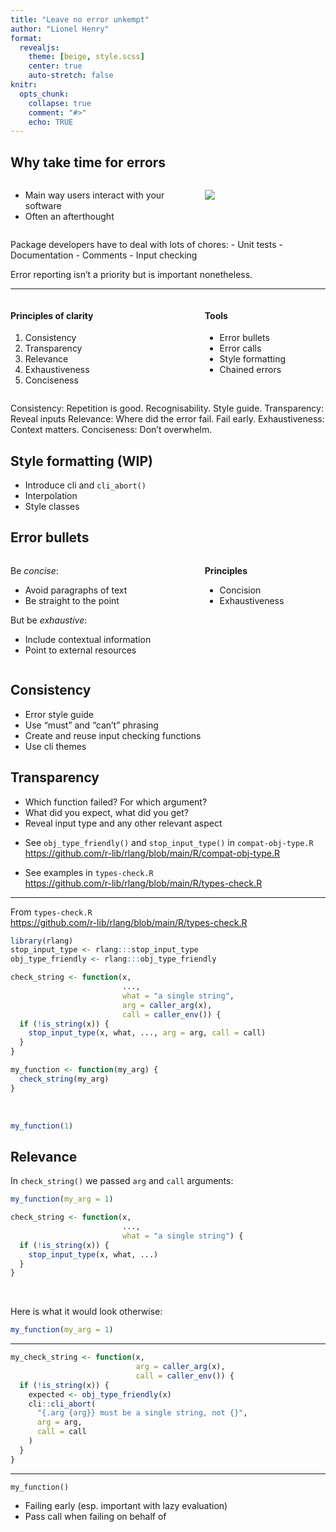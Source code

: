 ```yaml
---
title: "Leave no error unkempt"
author: "Lionel Henry"
format:
  revealjs:
    theme: [beige, style.scss]
    center: true
    auto-stretch: false
knitr:
  opts_chunk:
    collapse: true
    comment: "#>"
    echo: TRUE
---
```



## Why take time for errors

:::: {.columns}
::: {.column width="60%"}
- Main way users interact with your software
- Often an afterthought
:::

::: {.column width="40%"}
![](error-window.png){}
:::

::::

::: {.notes}
Package developers have to deal with lots of chores:
- Unit tests
- Documentation
- Comments
- Input checking

Error reporting isn't a priority but is important nonetheless.
:::

---

:::: {.columns}

::: {.column width="60%"}
#### Principles of clarity

1. Consistency
1. Transparency
1. Relevance
1. Exhaustiveness
1. Conciseness
:::

::: {.column width="40%"}
#### Tools

- Error bullets
- Error calls
- Style formatting
- Chained errors
:::

::::

::: {.notes}
Consistency: Repetition is good. Recognisability. Style guide.
Transparency: Reveal inputs
Relevance: Where did the error fail. Fail early.
Exhaustiveness: Context matters.
Conciseness: Don't overwhelm.
:::


## Style formatting (WIP)

- Introduce cli and `cli_abort()`
- Interpolation
- Style classes


## Error bullets

:::: {.columns}

::: {.column width="60%"}
Be *concise*:

- Avoid paragraphs of text
- Be straight to the point

But be *exhaustive*:

- Include contextual information
- Point to external resources
:::

::: {.column width="40%"}
::: {.callout-note appearance="simple" icon=false}
::: {.my-smaller}
**Principles**

- Concision
- Exhaustiveness
:::
:::
:::

::::


## Consistency

- Error style guide
- Use "must" and "can't" phrasing
- Create and reuse input checking functions
- Use cli themes


## Transparency

- Which function failed? For which argument?
- What did you expect, what did you get?
- Reveal input type and any other relevant aspect

::: {.callout-note appearance="simple" icon=false}
::: {.my-smaller}
- See `obj_type_friendly()` and `stop_input_type()` in `compat-obj-type.R`\
  <https://github.com/r-lib/rlang/blob/main/R/compat-obj-type.R>

- See examples in `types-check.R`\
  <https://github.com/r-lib/rlang/blob/main/R/types-check.R>
:::
:::

---

From `types-check.R`\
<https://github.com/r-lib/rlang/blob/main/R/types-check.R>

```r
library(rlang)
stop_input_type <- rlang:::stop_input_type
obj_type_friendly <- rlang:::obj_type_friendly
```

```r
check_string <- function(x,
                         ...,
                         what = "a single string",
                         arg = caller_arg(x),
                         call = caller_env()) {
  if (!is_string(x)) {
    stop_input_type(x, what, ..., arg = arg, call = call)
  }
}

my_function <- function(my_arg) {
  check_string(my_arg)
}
```

\

```r
my_function(1)
```


## Relevance

In `check_string()` we passed `arg` and `call` arguments:

```r
my_function(my_arg = 1)
```

```r
check_string <- function(x,
                         ...,
                         what = "a single string") {
  if (!is_string(x)) {
    stop_input_type(x, what, ...)
  }
}
```

\

Here is what it would look otherwise:

```r
my_function(my_arg = 1)
```

---

```r
my_check_string <- function(x,
                            arg = caller_arg(x),
                            call = caller_env()) {
  if (!is_string(x)) {
    expected <- obj_type_friendly(x)
    cli::cli_abort(
      "{.arg {arg}} must be a single string, not {}",
      arg = arg,
      call = call
    )
  }
}
```

---

`my_function()`

- Failing early (esp. important with lazy evaluation)
- Pass call when failing on behalf of
